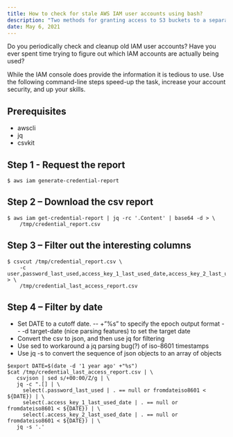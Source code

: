 ```yaml
---
title: How to check for stale AWS IAM user accounts using bash?
description: "Two methods for granting access to S3 buckets to a separate AWS account"
date: May 6, 2021
---
```


Do you periodically check and cleanup old IAM user accounts? Have you ever spent time trying to figure out which IAM accounts are actually being used?

While the IAM console does provide the information it is tedious to use. Use the following command-line steps speed-up the task, increase your account security, and up your skills.

## Prerequisites
- awscli
- jq
- csvkit

## Step 1 - Request the report
```
$ aws iam generate-credential-report
```

## Step 2 – Download the csv report
```
$ aws iam get-credential-report | jq -rc '.Content' | base64 -d > \
    /tmp/credential_report.csv
```

## Step 3 – Filter out the interesting columns
```
$ csvcut /tmp/credential_report.csv \
    -c user,password_last_used,access_key_1_last_used_date,access_key_2_last_used_date > \
    /tmp/credential_last_access_report.csv
```

## Step 4 – Filter by date
- Set DATE to a cutoff date.
-- +”%s” to specify the epoch output format
-- -d target-date (nice parsing features) to set the target date
- Convert the csv to json, and then use jq for filtering
- Use sed to workaround a jq parsing bug(?) of iso-8601 timestamps
- Use jq -s to convert the sequence of json objects to an array of objects

```
$export DATE=$(date -d '1 year ago' +"%s")
$cat /tmp/credential_last_access_report.csv | \
   csvjson | sed s/+00:00/Z/g | \
   jq -c ".[] | \
     select(.password_last_used | . == null or fromdateiso8601 < ${DATE}) | \
     select(.access_key_1_last_used_date | . == null or fromdateiso8601 < ${DATE}) | \
     select(.access_key_2_last_used_date | . == null or fromdateiso8601 < ${DATE}) | \
   jq -s '.'
```
